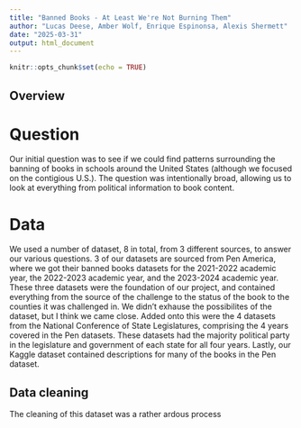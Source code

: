 ```yaml
---
title: "Banned Books - At Least We're Not Burning Them"
author: "Lucas Deese, Amber Wolf, Enrique Espinonsa, Alexis Shermett"
date: "2025-03-31"
output: html_document
---
```


```r
knitr::opts_chunk$set(echo = TRUE)
```

## Overview

# Question

Our initial question was to see if we could find patterns surrounding the banning of books in schools around the United States (although we focused on the contigious U.S.). The question was intentionally broad, allowing us to look at everything from political information to book content.

# Data

We used a number of dataset, 8 in total, from 3 different sources, to answer our various questions. 3 of our datasets are sourced from Pen America, where we got their banned books datasets for the 2021-2022 academic year, the 2022-2023 academic year, and the 2023-2024 academic year. These three datasets were the foundation of our project, and contained everything from the source of the challenge to the status of the book to the counties it was challenged in. We didn't exhause the possibilites of the dataset, but I think we came close. Added onto this were the 4 datasets from the National Conference of State Legislatures, comprising the 4 years covered in the Pen datasets. These datasets had the majority political party in the legislature and government of each state for all four years. Lastly, our Kaggle dataset contained descriptions for many of the books in the Pen dataset.

## Data cleaning
The cleaning of this dataset was a rather ardous process



